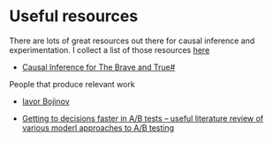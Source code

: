 # Useful resources


There are lots of great resources out there for causal inference and experimentation. I collect a list of those resources [here](https://github.com/fabiangunzinger/awesome-resources)





- [Causal Inference for The Brave and True#
](https://matheusfacure.github.io/python-causality-handbook/landing-page.html)


People that produce relevant work

- [Iavor Bojinov](https://www.hbs.edu/faculty/Pages/profile.aspx?facId=1199332&view=publications)


- [Getting to decisions faster in A/B tests -- useful literature review of various moderl approaches to A/B testing](https://aurimas.eu/blog/2023/01/getting-to-decisions-faster-in-a-b-tests-part-1-literature-review/?utm_campaign=Data_Elixir&utm_source=Data_Elixir_423)
